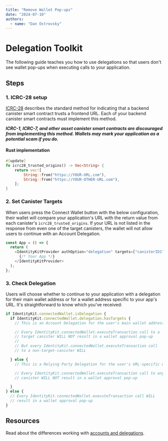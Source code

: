 ```yaml
---
title: "Remove Wallet Pop-ups"
date: "2024-07-10"
authors:
  - name: "Dan Ostrovsky"
---
```


# Delegation Toolkit

The following guide teaches you how to use delegations so that users don't see wallet pop-ups when
executing calls to your application.

## Steps

### 1. ICRC-28 setup

[ICRC-28](https://github.com/dfinity/wg-identity-authentication/blob/main/topics/icrc_28_trusted_origins.md)
describes the standard method for indicating that a backend canister smart contract trusts a
frontend URL. Each of your backend canister smart contracts must implement this method.

_**ICRC-1, ICRC-7, and other asset canister smart contracts are discouraged from implementing this
method. Wallets may mark your application as a potential scam if you do.**_

#### Rust implementation

```rust
#[update]
fn icrc28_trusted_origins() -> Vec<String> {
    return vec![
        String::from("https://YOUR-URL.com"),
        String::from("https://YOUR-OTHER-URL.com"),
    ];
}
```

### 2. Set Canister Targets

When users press the Connect Wallet button with the below configuration, their wallet will compare
your application's URL with the return value from each canister's `icrc28_trusted_origins`. If your
URL is not listed in the response from even one of the target canisters, the wallet will not allow
users to continue with an Account Delegation.

```typescript
const App = () => {
  return (
    <IdentityKitProvider authOption="delegation" targets=["canisterID1", "canisterID2",...] {...etc}>
      {/* Your App */}
    </IdentityKitProvider>
  );
};
```

### 3. Check Delegation

Users will choose whether to continue to your application with a delegation for their main wallet
address or for a wallet address specific to your app's URL. It's straightforward to know which
you've received:

```typescript
if IdentityKit.connectedWallet.isDelegation {
  if IdentityKit.connectedWallet.delegation.hasTargets {
    // This is an Account Delegation for the user's main wallet address

    // Every IdentityKit.connectedWallet.executeTransaction call to a
    // target canister WILL NOT result in a wallet approval pop-up
    //
    // But every IdentityKit.connectedWallet.executeTransaction call
    // to a non-target-canister WILL

  } else {
    // This is a Relying Party Delegation for the user's URL-specific wallet address

    // Every IdentityKit.connectedWallet.executeTransaction call to any
    // canister WILL NOT result in a wallet approval pop-up

  }
} else {
  // Every IdentityKit.connectedWallet.executeTransaction call WILL
  // result in a wallet approval pop-up
}

```

## Resources

Read about the differences working with [accounts and delegations](/miscellaneous/auth-options).

